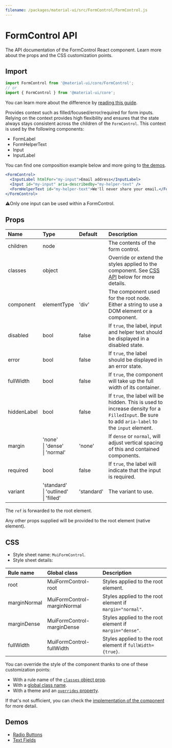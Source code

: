 ```yaml
---
filename: /packages/material-ui/src/FormControl/FormControl.js
---
```



<!--- This documentation is automatically generated, do not try to edit it. -->

# FormControl API

<p className="description">The API documentation of the FormControl React component. Learn more about the props and the CSS customization points.</p>

## Import

```js
import FormControl from '@material-ui/core/FormControl';
// or
import { FormControl } from '@material-ui/core';
```

You can learn more about the difference by [reading this guide](/guides/minimizing-bundle-size/).

Provides context such as filled/focused/error/required for form inputs.
Relying on the context provides high flexibility and ensures that the state always stays
consistent across the children of the `FormControl`.
This context is used by the following components:

 - FormLabel
 - FormHelperText
 - Input
 - InputLabel

You can find one composition example below and more going to [the demos](/components/text-fields/#components).

```jsx
<FormControl>
  <InputLabel htmlFor="my-input">Email address</InputLabel>
  <Input id="my-input" aria-describedby="my-helper-text" />
  <FormHelperText id="my-helper-text">We'll never share your email.</FormHelperText>
</FormControl>
```

⚠️Only one input can be used within a FormControl.

## Props

| Name | Type | Default | Description |
|:-----|:-----|:--------|:------------|
| <span className="prop-name">children</span> | <span className="prop-type">node</span> |  | The contents of the form control. |
| <span className="prop-name">classes</span> | <span className="prop-type">object</span> |  | Override or extend the styles applied to the component. See [CSS API](#css) below for more details. |
| <span className="prop-name">component</span> | <span className="prop-type">elementType</span> | <span className="prop-default">'div'</span> | The component used for the root node. Either a string to use a DOM element or a component. |
| <span className="prop-name">disabled</span> | <span className="prop-type">bool</span> | <span className="prop-default">false</span> | If `true`, the label, input and helper text should be displayed in a disabled state. |
| <span className="prop-name">error</span> | <span className="prop-type">bool</span> | <span className="prop-default">false</span> | If `true`, the label should be displayed in an error state. |
| <span className="prop-name">fullWidth</span> | <span className="prop-type">bool</span> | <span className="prop-default">false</span> | If `true`, the component will take up the full width of its container. |
| <span className="prop-name">hiddenLabel</span> | <span className="prop-type">bool</span> | <span className="prop-default">false</span> | If `true`, the label will be hidden. This is used to increase density for a `FilledInput`. Be sure to add `aria-label` to the `input` element. |
| <span className="prop-name">margin</span> | <span className="prop-type">'none'<br />&#124;&nbsp;'dense'<br />&#124;&nbsp;'normal'</span> | <span className="prop-default">'none'</span> | If `dense` or `normal`, will adjust vertical spacing of this and contained components. |
| <span className="prop-name">required</span> | <span className="prop-type">bool</span> | <span className="prop-default">false</span> | If `true`, the label will indicate that the input is required. |
| <span className="prop-name">variant</span> | <span className="prop-type">'standard'<br />&#124;&nbsp;'outlined'<br />&#124;&nbsp;'filled'</span> | <span className="prop-default">'standard'</span> | The variant to use. |

The `ref` is forwarded to the root element.

Any other props supplied will be provided to the root element (native element).

## CSS

- Style sheet name: `MuiFormControl`.
- Style sheet details:

| Rule name | Global class | Description |
|:-----|:-------------|:------------|
| <span className="prop-name">root</span> | <span className="prop-name">MuiFormControl-root</span> | Styles applied to the root element.
| <span className="prop-name">marginNormal</span> | <span className="prop-name">MuiFormControl-marginNormal</span> | Styles applied to the root element if `margin="normal"`.
| <span className="prop-name">marginDense</span> | <span className="prop-name">MuiFormControl-marginDense</span> | Styles applied to the root element if `margin="dense"`.
| <span className="prop-name">fullWidth</span> | <span className="prop-name">MuiFormControl-fullWidth</span> | Styles applied to the root element if `fullWidth={true}`.

You can override the style of the component thanks to one of these customization points:

- With a rule name of the [`classes` object prop](/customization/components/#overriding-styles-with-classes).
- With a [global class name](/customization/components/#overriding-styles-with-global-class-names).
- With a theme and an [`overrides` property](/customization/globals/#css).

If that's not sufficient, you can check the [implementation of the component](https://github.com/mui-org/material-ui/blob/master/packages/material-ui/src/FormControl/FormControl.js) for more detail.

## Demos

- [Radio Buttons](/components/radio-buttons/)
- [Text Fields](/components/text-fields/)

